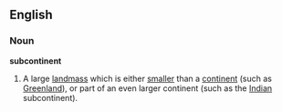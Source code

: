 ==English==
===Noun===
'''subcontinent'''
{{wikipedia}}
# A large [[landmass]] which is either [[smaller]] than a [[continent]] (such as [[Greenland]]), or part of an even larger continent (such as the [[Indian]] subcontinent).